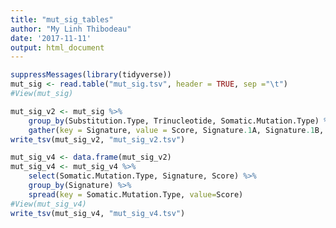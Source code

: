 ```yaml
---
title: "mut_sig_tables"
author: "My Linh Thibodeau"
date: '2017-11-11'
output: html_document
---
```


```r
suppressMessages(library(tidyverse))
mut_sig <- read.table("mut_sig.tsv", header = TRUE, sep ="\t")
#View(mut_sig)
```

```r
mut_sig_v2 <- mut_sig %>%
	group_by(Substitution.Type, Trinucleotide, Somatic.Mutation.Type) %>%
	gather(key = Signature, value = Score, Signature.1A, Signature.1B, Signature.2, Signature.3, Signature.4, Signature.5, Signature.6, Signature.7, Signature.8, Signature.9, Signature.10, Signature.11, Signature.12, Signature.13, Signature.14, Signature.15, Signature.16, Signature.17, Signature.18, Signature.19, Signature.20, Signature.21, Signature.R1, Signature.R2, Signature.R3, Signature.U1, Signature.U2)
write_tsv(mut_sig_v2, "mut_sig_v2.tsv")
```

```r
mut_sig_v4 <- data.frame(mut_sig_v2)
mut_sig_v4 <- mut_sig_v4 %>%
	select(Somatic.Mutation.Type, Signature, Score) %>%
	group_by(Signature) %>%
	spread(key = Somatic.Mutation.Type, value=Score)
#View(mut_sig_v4)
write_tsv(mut_sig_v4, "mut_sig_v4.tsv")
```

